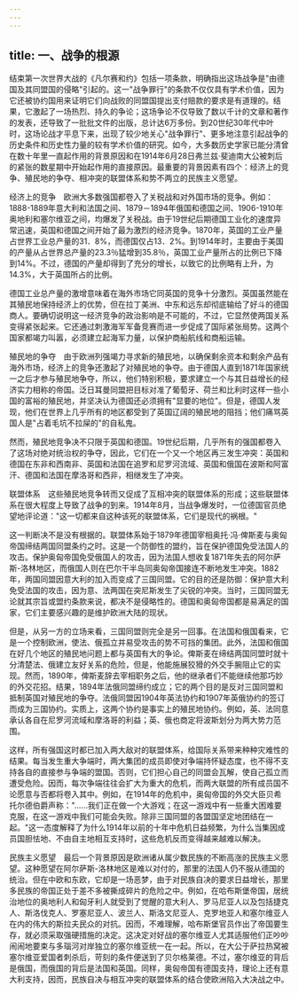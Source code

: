 ```yaml
---
---
---
```

title: 一、战争的根源
---



结束第一次世界大战的《凡尔赛和约》包括一项条款，明确指出这场战争是"由德国及其同盟国的侵略"引起的。这一"战争罪行"的条款不仅仅具有学术价值，因为它还被协约国用来证明它们向战败的同盟国提出支付赔款的要求是有道理的。结果，它激起了一场热烈、持久的争论；这场争论不仅导致了数以千计的文章和著作的发表，还导致了一批批文件的出版，总计达6万多份。到20世纪30年代中叶时，这场论战才平息下来，出现了较少地关心"战争罪行"、更多地注意引起战争的历史条件和历史性力量的较有学术价值的研究。如今，大多数历史学家已能分清曾在数十年里一直起作用的背景原因和在1914年6月28日弗兰兹·斐迪南大公被刺后的紧张的数星期中开始起作用的直接原因。最重要的背景因素有四个：经济上的竞争、殖民地的争夺、相冲突的联盟体系和势不两立的民族主义愿望。

经济上的竞争　欧洲大多数强国都卷入了关税战和对外国市场的竞争。例如：1888-1889年意大利和法国之间、1879－1894年俄国和德国之间、1906-1910年奥地利和塞尔维亚之间，均爆发了关税战。由于19世纪后期德国工业化的速度异常迅速，英国和德国之间开始了最为激烈的经济竞争。1870年，英国的工业产量占世界工业总产量的31．8%，而德国仅占13．2%。到1914年时，主要由于美国的产量从占世界总产量的23.3％猛增到35.8％，英国工业产量所占的比例已下降到14%。不过，德国的产量却得到了充分的增长，以致它的比例略有上升，为14.3%，大于英国所占的比例。

德国工业总产量的激增意味着在海外市场它同英国的竞争十分激烈。英国虽然能在其殖民地保持经济上的优势，但在拉丁美洲、中东和远东却彻底输给了好斗的德国商人。要确切说明这一经济竞争的政治影响是不可能的，不过，它显然使两国关系变得紧张起来。它还通过刺激海军军备竞赛而进一步促成了国际紧张局势。这两个国家都竭力叫嚣，必须建立起海军力量，以保护商船航线和商船运输。

殖民地的争夺　由于欧洲列强竭力寻求新的殖民地，以确保剩余资本和剩余产品有海外市场，经济上的竞争还激起了对殖民地的争夺。由于德国人直到1871年国家统一之后才参与殖民地争夺，所以，他们特别积极，要求建立一个与其日益增长的经济实力相称的帝国。泛日耳曼同盟把目标对准了葡萄牙、荷兰和比利时这样一些小国的富裕的殖民地，并坚决认为德国还必须拥有"显要的地位"。但是，德国人发现，他们在世界上几乎所有的地区都受到了英国辽阔的殖民地的阻挡；他们痛骂英国人是"占着毛坑不拉屎的"的自私鬼。

然而，殖民地竞争决不只限于英国和德国。19世纪后期，几乎所有的强国都卷入了这场对绝对统治权的争夺，因此，它们在一个又一个地区再三发生冲突：英国和德国在东非和西南非、英国和法国在追罗和尼罗河流域、英国和俄国在波斯和阿富汗、德国和法国在摩洛哥和西非，相继发生了冲突。

联盟体系　这些殖民地竞争转而又促成了互相冲突的联盟体系的形成；这些联盟体系在很大程度上导致了战争的到来。1914年8月，当战争爆发时，一位德国官员绝望地评论道："这一切都来自这种该死的联盟体系，它们是现代的祸根。"

这一判断决不是没有根据的。联盟体系始于1879年德国宰相奥托·冯·俾斯麦与奥匈帝国缔结两国同盟条约之时。这是一个防御性的盟约，旨在保护德国免受法国人的攻击。保护奥匈帝国免受俄国人的攻击，因为法国人想收复1871年失去的阿尔萨斯-洛林地区，而俄国人则在巴尔干半岛同奥匈帝国接连不断地发生冲突。1882年，两国同盟因意大利的加入而变成了三国同盟。它的目的还是防御：保护意大利免受法国的攻击，因为意、法两国在突尼斯发生了尖锐的冲突。当时，三国同盟无论就其宗旨或盟约条款来说，都决不是侵略性的。德国和奥匈帝国都是易满足的国家，它们主要感兴趣的是维护欧洲大陆的现状。

但是，从另一方的立场来看，三国同盟则完全是另一回事。在法国和俄国看来，它是一个控制欧洲，使法、俄孤立并易受攻击的势不可挡的集团。此外，法国和俄国在好几个地区的殖民地问题上都与英国有大的争论。俾斯麦在缔结两国同盟时就十分清楚法、俄建立友好关系的危险，但是，他能施展狡猾的外交手腕阻止它的实现。然而，1890年，俾斯麦辞去宰相职务之后，他的继承者们不能继续他那巧妙的外交花招。结果，1894年法俄同盟缔约成立；它的两个目的是反对三国同盟和抵制英国对殖民地的争夺。法俄同盟因1904年英法协约和1907年英俄协约的签订而成为三国协约。实质上，这两个协约是事实上的殖民地协约。例如，英、法同意承认各自在尼罗河流域和摩洛哥的利益；英、俄也商定将波斯划分为两大势力范围。

这样，所有强国这时都已加入两大敌对的联盟体系，给国际关系带来种种灾难性的结果。每当发生重大争端时，两大集团的成员即使对争端持怀疑态度，也不得不支持各自的直接参与争端的盟国。否则，它们担心自己的同盟会瓦解，使自己孤立而遭受危险。因而，每次争端往往会扩大为重大的危机，而两大联盟的所有成员国不论愿意与否都将卷入其中。例如，在1914年的危机中，奥匈帝国的外交大臣贝希托尔德伯爵声称："……我们正在做一个大游戏；在这一游戏中有一些重大困难要克服，在这一游戏中我们可能会失败。除非三国同盟的各盟国坚定地团结在一起。"这一态度解释了为什么1914年以前的十年中危机日益频繁，为什么当集因成员国胆怯地、不由自主地相互支持时，这些危机反而变得越来越难以解决。

民族主义愿望　最后一个背景原因是欧洲诸从属少数民族的不断高涨的民族主义愿望。这种愿望在阿尔萨斯-洛林地区是难以对付的，那里的法国人仍不服从德国的统治。但在中欧和东欧，它却是一场恶梦，由于对民族自决的要求日益增长，那里多民族的帝国正处于差不多被撕成碎片的危险之中。例如，在哈布斯堡帝国，居统治地位的奥地利人和匈牙利人就受到了觉醒的意大利人、罗马尼亚人以及包括捷克人、斯洛伐克人、罗塞尼亚人、波兰人、斯洛文尼亚人、克罗地亚人和塞尔维亚人在内的伟大的斯拉夫民众的对抗。因而，不难理解，哈布斯堡官员作出了帝国要生存，就必须采取强硬措施的决定。这决定对好战的塞尔维亚人尤其适服他们正吵吵闹闹地要束与多瑙河对岸独立的塞尔维亚统一在一起。所以，在大公于萨拉热窝被塞尔维亚爱国者刺杀后，苛刻的条件便送到了贝尔格莱德。不过，塞尔维亚的背后是俄国，而俄国的背后是法国和英国。同样，奥匈帝国有德国支持，理论上还有意大利支持，因而，民族自决与相互冲突的联盟体系的结合使欧洲陷入大决战之中。
